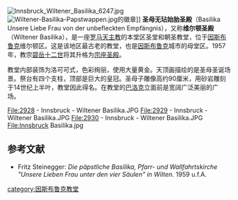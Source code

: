 [[File:Innsbruck_Wiltener_Basilika_6247.jpg|thumb]]
[[File:Wiltener-Basilika-Papstwappen.jpg|thumb]]的徽章]]
'''圣母无玷始胎圣殿'''（Basilika Unsere Liebe Frau von der unbefleckten Empfängnis），又称'''维尔顿圣殿'''（Wiltener Basilika），是一座[[罗马天主教|罗马天主教]]的本堂区圣堂和朝圣教堂，位于[[因斯布鲁克|因斯布鲁克]]维尔顿区。这是该地区最古老的教堂，也是[[因斯布鲁克|因斯布鲁克]]城市的母堂区。1957年，教宗[[碧岳十二世|碧岳十二世]]将其升格为[[宗座圣殿|宗座圣殿]]。 

教堂内部装饰为洛可可式，色彩绚丽，使用大量黄金。天顶画描绘的是圣母圣诞场景。祭台有四个支柱，顶部是巨大的皇冠。圣母子雕像高约90厘米，用砂岩雕刻于14世纪上半叶，教堂因此得名。在教堂的[[巴洛克|巴洛克]]立面前是宽阔广泛美丽的广场。

<gallery>
File:2928 - Innsbruck - Wiltener Basilika.JPG
File:2929 - Innsbruck - Wiltener Basilika.JPG
File:2930 - Innsbruck - Wiltener Basilika.JPG
File:Innsbruck Basilika.jpg
</gallery>

== 参考文献 ==
* Fritz Steinegger: ''Die päpstliche Basilika, Pfarr- und Wallfahrtskirche "Unsere Lieben Frau unter den vier Säulen" in Wilten.'' 1959 u.f.A.
{{coord|47.254|N|11.398|E|type:landmark_region:AT|display=inline,title}}

[[category:因斯布鲁克教堂|category:因斯布鲁克教堂]]